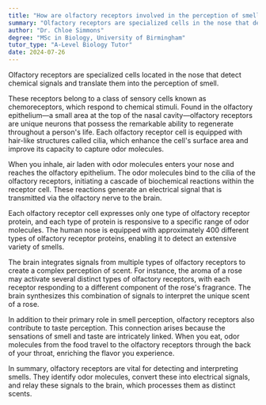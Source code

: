 ```yaml
---
title: "How are olfactory receptors involved in the perception of smell?"
summary: "Olfactory receptors are specialized cells in the nose that detect chemical signals and convert them into perceptions of smell."
author: "Dr. Chloe Simmons"
degree: "MSc in Biology, University of Birmingham"
tutor_type: "A-Level Biology Tutor"
date: 2024-07-26
---
```


Olfactory receptors are specialized cells located in the nose that detect chemical signals and translate them into the perception of smell.

These receptors belong to a class of sensory cells known as chemoreceptors, which respond to chemical stimuli. Found in the olfactory epithelium—a small area at the top of the nasal cavity—olfactory receptors are unique neurons that possess the remarkable ability to regenerate throughout a person's life. Each olfactory receptor cell is equipped with hair-like structures called cilia, which enhance the cell's surface area and improve its capacity to capture odor molecules.

When you inhale, air laden with odor molecules enters your nose and reaches the olfactory epithelium. The odor molecules bind to the cilia of the olfactory receptors, initiating a cascade of biochemical reactions within the receptor cell. These reactions generate an electrical signal that is transmitted via the olfactory nerve to the brain.

Each olfactory receptor cell expresses only one type of olfactory receptor protein, and each type of protein is responsive to a specific range of odor molecules. The human nose is equipped with approximately $400$ different types of olfactory receptor proteins, enabling it to detect an extensive variety of smells.

The brain integrates signals from multiple types of olfactory receptors to create a complex perception of scent. For instance, the aroma of a rose may activate several distinct types of olfactory receptors, with each receptor responding to a different component of the rose's fragrance. The brain synthesizes this combination of signals to interpret the unique scent of a rose.

In addition to their primary role in smell perception, olfactory receptors also contribute to taste perception. This connection arises because the sensations of smell and taste are intricately linked. When you eat, odor molecules from the food travel to the olfactory receptors through the back of your throat, enriching the flavor you experience.

In summary, olfactory receptors are vital for detecting and interpreting smells. They identify odor molecules, convert these into electrical signals, and relay these signals to the brain, which processes them as distinct scents.
    
